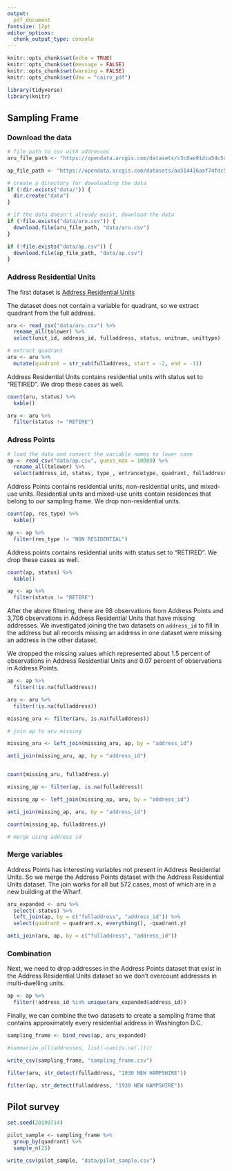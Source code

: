 ```yaml
---
output:
  pdf_document
fontsize: 12pt
editor_options:
  chunk_output_type: console
---
```


```r
knitr::opts_chunk$set(echo = TRUE)
knitr::opts_chunk$set(message = FALSE)
knitr::opts_chunk$set(warning = FALSE)
knitr::opts_chunk$set(dev = "cairo_pdf")
```

```r
library(tidyverse)
library(knitr)
```

## Sampling Frame

### Download the data

```r
# file path to csv with addresses
aru_file_path <- "https://opendata.arcgis.com/datasets/c3c0ae91dca54c5d9ce56962fa0dd645_68.csv"

ap_file_path <- "https://opendata.arcgis.com/datasets/aa514416aaf74fdc94748f1e56e7cc8a_0.csv"

# create a directory for downloading the data
if (!dir.exists("data/")) {
  dir.create("data")
}

# if the data doesn't already exist, download the data
if (!file.exists("data/aru.csv")) {
  download.file(aru_file_path, "data/aru.csv")
}

if (!file.exists("data/ap.csv")) {
  download.file(ap_file_path, "data/ap.csv")
}
```

### Address Residential Units

The first dataset is [Address Residential Units](http://opendata.dc.gov/datasets/address-residential-units)

The dataset does not contain a variable for quadrant, so we extract quadrant from the full address.

```r
aru <- read_csv("data/aru.csv") %>%
  rename_all(tolower) %>%
  select(unit_id, address_id, fulladdress, status, unitnum, unittype)

# extract quadrant
aru <- aru %>%
  mutate(quadrant = str_sub(fulladdress, start = -2, end = -1))
```

Address Residential Units contains residential units with status set to "RETIRED". We drop these cases as well. 

```r
count(aru, status) %>%
  kable()
```

```r
aru <- aru %>%
  filter(status != "RETIRE")
```

### Adress Points

```r
# load the data and convert the variable names to lower case
ap <- read_csv("data/ap.csv", guess_max = 10000) %>%
  rename_all(tolower) %>%
  select(address_id, status, type_, entrancetype, quadrant, fulladdress, objectid_1, assessment_nbhd, cfsa_name, census_tract, vote_prcnct, ward, zipcode, anc, census_block, census_blockgroup, latitude, longitude, active_res_unit_count, res_type, active_res_occupancy_count) 
```

Address Points contains residential units, non-residential units, and mixed-use units. Residential units and mixed-use units contain residences that belong to our sampling frame. We drop non-residential units. 

```r
count(ap, res_type) %>%
  kable()
```

```r
ap <- ap %>%
  filter(res_type != "NON RESIDENTIAL")
```

Address points contains residential units with status set to "RETIRED". We drop these cases as well. 

```r
count(ap, status) %>%
  kable()
```

```r
ap <- ap %>%
  filter(status != "RETIRE")
```

After the above filtering, there are 98 observations from Address Points and 3,706 observations in Address Residential Units that have missing addresses. We investigated joining the two datasets on `address_id` to fill in the address but all records missing an address in one dataset were missing an address in the other dataset. 

We dropped the missing values which represented about 1.5 percent of observations in Address Residential Units and 0.07 percent of observations in Address Points. 

```r
ap <- ap %>%
  filter(!is.na(fulladdress))

aru <- aru %>%
  filter(!is.na(fulladdress))
```

```r
missing_aru <- filter(aru, is.na(fulladdress))

# join ap to aru missing

missing_aru <- left_join(missing_aru, ap, by = "address_id")

anti_join(missing_aru, ap, by = "address_id")


count(missing_aru, fulladdress.y)

missing_ap <- filter(ap, is.na(fulladdress))

missing_ap <- left_join(missing_ap, aru, by = "address_id")

anti_join(missing_ap, aru, by = "address_id")

count(missing_ap, fulladdress.y)

# merge using address id
```

### Merge variables

Address Points has interesting variables not present in Address Residential Units. So we merge the Address Points dataset with the Address Residential Units dataset. The join works for all but 572 cases, most of which are in a new building at the Wharf. 

```r
aru_expanded <- aru %>%
  select(-status) %>%
  left_join(ap, by = c("fulladdress", "address_id")) %>%
  select(quadrant = quadrant.x, everything(), -quadrant.y)

anti_join(aru, ap, by = c("fulladdress", "address_id"))
```

### Combination

Next, we need to drop addresses in the Address Points dataset that exist in the Address Residential Units dataset so we don't overcount addresses in multi-dwelling units. 

```r
ap <- ap %>%
  filter(!address_id %in% unique(aru_expanded$address_id))
```

Finally, we can combine the two datasets to create a sampling frame that contains approximately every residential address in Washington D.C.


```r
sampling_frame <- bind_rows(ap, aru_expanded) 

#summarize_all(addresses, list(~sum(is.na(.))))

write_csv(sampling_frame, "sampling_frame.csv")
```









```r
filter(aru, str_detect(fulladdress, "1930 NEW HAMPSHIRE"))

filter(ap, str_detect(fulladdress, "1930 NEW HAMPSHIRE"))

```

## Pilot survey

```r
set.seed(20190714)

pilot_sample <- sampling_frame %>%
  group_by(quadrant) %>%
  sample_n(25)

write_csv(pilot_sample, "data/pilot_sample.csv")
```

